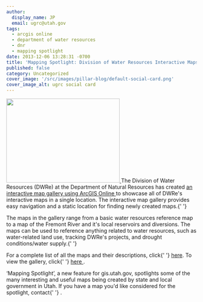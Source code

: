 ```yaml
---
author:
  display_name: JP
  email: ugrc@utah.gov
tags:
  - arcgis online
  - department of water resources
  - dnr
  - mapping spotlight
date: 2013-12-06 13:28:31 -0700
title: 'Mapping Spotlight: Division of Water Resources Interactive Maps'
published: false
category: Uncategorized
cover_image: '/src/images/pillar-blog/default-social-card.png'
cover_image_alt: ugrc social card
---
```



<p>
  <a href="/images/404.png">
    <img src="/images/404.png" alt="" title="DWReGallery" width="300" height="223" class="inline-text-left" />
  </a>
  The Division of Water Resources (DWRe) at the Department of Natural Resources has created <a href="https://utahdnr.maps.arcgis.com/apps/PublicGallery/index.html?appid=85fc79669ffc421787501a7a9185a980&group=05b76e9c026248c3971ebe9da4f864ae">
    an interactive map gallery using ArcGIS Online
  </a> to showcase all of DWRe's interactive maps in a single location. The interactive map gallery provides easy navigation
  and a static location for finding newly created maps.{' '}
</p>
<p>
  The maps in the gallery range from a basic water resources reference map to a map of the Fremont River and it's local
  reservoirs and diversions. The maps can be used to reference anything related to water resources, such as
  water-related land use, tracking DWRe's projects, and drought conditions/water supply.{' '}
</p>
<p>
  For a complete list of all the maps and their descriptions, click{' '}
  <a href="https://docs.google.com/a/utah.gov/document/d/1IQhoxOXuF7wtxF1xBoPCswS1brTJ8rlGkYzTnLRg67c/edit">here</a>. To
  view the gallery, click{' '}
  <a href="https://utahdnr.maps.arcgis.com/apps/PublicGallery/index.html?appid=85fc79669ffc421787501a7a9185a980&group=05b76e9c026248c3971ebe9da4f864ae">
    here
  </a>
  .
</p>
<p>
  ‘Mapping Spotlight’, a new feature for gis.utah.gov, spotlights some of the many interesting and useful maps being
  created by state and local government in Utah. If you have a map you'd like considered for the spotlight, contact{' '}
  <Contacts subject={frontmatter.title} contactKey="ugrc" inline />.
</p>
